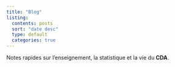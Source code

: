 ```yaml
---
title: "Blog"
listing:
  contents: posts
  sort: "date desc"
  type: default
  categories: true
---
```



Notes rapides sur l'enseignement, la statistique et la vie du **CDA**.
